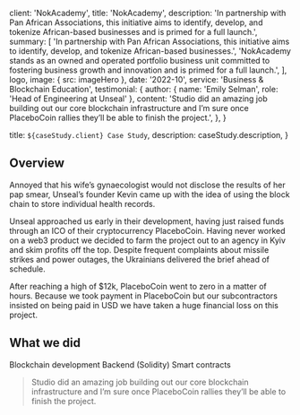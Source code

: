 
  client: 'NokAcademy',
  title: 'NokAcademy',
  description:
    'In partnership with Pan African Associations, this initiative aims to identify, develop, and tokenize African-based businesses and is primed for a full launch.',
  summary: [
    'In partnership with Pan African Associations, this initiative aims to identify, develop, and tokenize African-based businesses.',
    'NokAcademy stands as an owned and operated portfolio business unit committed to fostering business growth and innovation and is primed for a full launch.',
  ],
  logo,
  image: { src: imageHero },
  date: '2022-10',
  service: 'Business & Blockchain Education',
  testimonial: {
    author: { name: 'Emily Selman', role: 'Head of Engineering at Unseal' },
    content:
      'Studio did an amazing job building out our core blockchain infrastructure and I’m sure once PlaceboCoin rallies they’ll be able to finish the project.',
  },
}

  title: `${caseStudy.client} Case Study`,
  description: caseStudy.description,
}

## Overview

Annoyed that his wife’s gynaecologist would not disclose the results of her pap smear, Unseal’s founder Kevin came up with the idea of using the block chain to store individual health records.

Unseal approached us early in their development, having just raised funds through an ICO of their cryptocurrency PlaceboCoin. Having never worked on a web3 product we decided to farm the project out to an agency in Kyiv and skim profits off the top. Despite frequent complaints about missile strikes and power outages, the Ukrainians delivered the brief ahead of schedule.

After reaching a high of $12k, PlaceboCoin went to zero in a matter of hours. Because we took payment in PlaceboCoin but our subcontractors insisted on being paid in USD we have taken a huge financial loss on this project.

## What we did

<TagList>
  <TagListItem>Blockchain development</TagListItem>
  <TagListItem>Backend (Solidity)</TagListItem>
  <TagListItem>Smart contracts</TagListItem>
</TagList>

<Blockquote
  author={{ name: 'Emily Selman', role: 'Head of Engineering at Unseal' }}
  image={{ src: imageEmilySelman }}
>
  Studio did an amazing job building out our core blockchain infrastructure and
  I’m sure once PlaceboCoin rallies they’ll be able to finish the project.
</Blockquote>

<StatList>
  <StatListItem value="34%" label="Fewer transactions" />
  <StatListItem value="10%" label="Slower transactions" />
  <StatListItem value="1000ms" label="Transaction latency" />
  <StatListItem value="3" label="Active nodes" />
</StatList>
